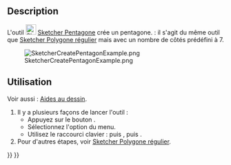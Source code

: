 <languages/>

{{Docnav/fr
|[[Sketcher_CreateSquare/fr|Carré]]
|[[Sketcher_CreateHexagon/fr|Hexagone]]
|[[Sketcher_Workbench/fr|Atelier Sketcher]]
|IconL=Sketcher_CreateSquare.svg
|IconR=Sketcher_CreateHexagon.svg
|IconC=Workbench_Sketcher.svg
}}

{{GuiCommand/fr
|Name=Sketcher CreatePentagon
|Name/fr=Sketcher Pentagone
|MenuLocation=Esquisse → Géométries d'esquisse → Créer un pentagone
|Workbenches=[[Sketcher_Workbench/fr|Sketcher]]
|Shortcut={{KEY|G}} {{KEY|P}} {{KEY|5}}
|Version=0.15
|SeeAlso=[[Sketcher_CreateRegularPolygon/fr|Sketcher Polygone régulier]]
}}

==Description==

L'outil [[Image:Sketcher_CreatePentagon.svg|24px]] [[Sketcher_CreatePentagon/fr|Sketcher Pentagone]] crée un pentagone. {{Version/fr|1.0}} : il s'agit du même outil que [[Sketcher_CreateRegularPolygon/fr|Sketcher Polygone régulier]] mais avec un nombre de côtés prédéfini à 7.

[[Image:SketcherCreatePentagonExample.png‎]]

<span id="Usage"></span>
==Utilisation==

Voir aussi : [[Sketcher_Workbench/fr#Aides_au_dessin|Aides au dessin]].

# Il y a plusieurs façons de lancer l'outil :
#* Appuyez sur le bouton {{Button|[[Image:Sketcher_CreatePentagon.svg|16px]] [[Sketcher_CreatePentagon/fr|Créer un pentagone]]}}.
#* Sélectionnez l'option {{MenuCommand|Esquisse → Géométries d'esquisse → [[Image:Sketcher_CreatePentagon.svg|16px]] Créer un pentagone}} du menu.
#* Utilisez le raccourci clavier : {{KEY|G}} puis {{KEY|P}}, puis {{KEY|5}}.
# Pour d'autres étapes, voir [[Sketcher_CreateRegularPolygon/fr#Utilisation|Sketcher Polygone régulier]].


{{Docnav/fr
|[[Sketcher_CreateSquare/fr|Carré]]
|[[Sketcher_CreateHexagon/fr|Hexagone]]
|[[Sketcher_Workbench/fr|Atelier Sketcher]]
|IconL=Sketcher_CreateSquare.svg
|IconR=Sketcher_CreateHexagon.svg
|IconC=Workbench_Sketcher.svg
}}

{{Sketcher Tools navi{{#translation:}}}}
{{Userdocnavi{{#translation:}}}}